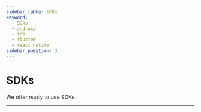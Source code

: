 ```yaml
---
sidebar_lable: SDKs
keyword:
  - SDks
  - android
  - ios
  - flutter
  - react native
sidebar_position: 3
---
```


# SDKs

We offer ready to use SDKs.

---


<main>
  <BoxItem
    title="IOS"
    src={Ios}
    link="https://github.com/Dinero-Pay-PG/dineropay-ios-sdk"
  />
  <BoxItem
    title="Android"
    src={Android}
    link="https://github.com/Dinero-Pay-PG/dineropay-android-sdk"
  />
</main>
